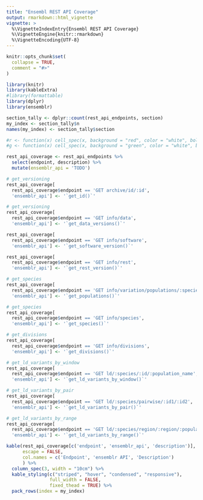 ```yaml
---
title: "Ensembl REST API Coverage"
output: rmarkdown::html_vignette
vignette: >
  %\VignetteIndexEntry{Ensembl REST API Coverage}
  %\VignetteEngine{knitr::rmarkdown}
  %\VignetteEncoding{UTF-8}
---
```


```r
knitr::opts_chunk$set(
  collapse = TRUE,
  comment = "#>"
)
```

```r
library(knitr)
library(kableExtra)
#library(formattable)
library(dplyr)
library(ensemblr)
```

```r
section_tally <- dplyr::count(rest_api_endpoints, section)
my_index <- section_tally$n
names(my_index) <- section_tally$section

#r <- function(x) cell_spec(x, background = "red", color = "white", bold = TRUE)
#g <- function(x) cell_spec(x, background = "green", color = "white", bold = TRUE)

rest_api_coverage <- rest_api_endpoints %>%
  select(endpoint, description) %>%
  mutate(ensemblr_api = 'TODO')
```

```r
# get_versioning
rest_api_coverage[
  rest_api_coverage$endpoint == 'GET archive/id/:id',
  'ensemblr_api'] <- '`get_id()`'
```

```r
# get_versioning
rest_api_coverage[
  rest_api_coverage$endpoint == 'GET info/data',
  'ensemblr_api'] <- '`get_data_versions()`'

rest_api_coverage[
  rest_api_coverage$endpoint == 'GET info/software',
  'ensemblr_api'] <- '`get_software_version()`'

rest_api_coverage[
  rest_api_coverage$endpoint == 'GET info/rest',
  'ensemblr_api'] <- '`get_rest_version()`'
```

```r
# get_species
rest_api_coverage[
  rest_api_coverage$endpoint == 'GET info/variation/populations/:species',
  'ensemblr_api'] <- '`get_populations()`'
```

```r
# get_species
rest_api_coverage[
  rest_api_coverage$endpoint == 'GET info/species',
  'ensemblr_api'] <- '`get_species()`'
```

```r
# get_divisions
rest_api_coverage[
  rest_api_coverage$endpoint == 'GET info/divisions',
  'ensemblr_api'] <- '`get_divisions()`'
```

```r
# get_ld_variants_by_window
rest_api_coverage[
  rest_api_coverage$endpoint == 'GET ld/:species/:id/:population_name',
  'ensemblr_api'] <- '`get_ld_variants_by_window()`'

# get_ld_variants_by_pair
rest_api_coverage[
  rest_api_coverage$endpoint == 'GET ld/:species/pairwise/:id1/:id2',
  'ensemblr_api'] <- '`get_ld_variants_by_pair()`'

# get_ld_variants_by_range
rest_api_coverage[
  rest_api_coverage$endpoint == 'GET ld/:species/region/:region/:population_name',
  'ensemblr_api'] <- '`get_ld_variants_by_range()`'
```

```r
kable(rest_api_coverage[c('endpoint', 'ensemblr_api', 'description')],
      escape = FALSE,
      col.names = c('Endpoint', 'ensemblr API', 'Description')
      ) %>%
  column_spec(3, width = "10cm") %>%
  kable_styling(c("striped", "hover", "condensed", "responsive"),
                full_width = FALSE,
                fixed_thead = TRUE) %>%
  pack_rows(index = my_index)
```
